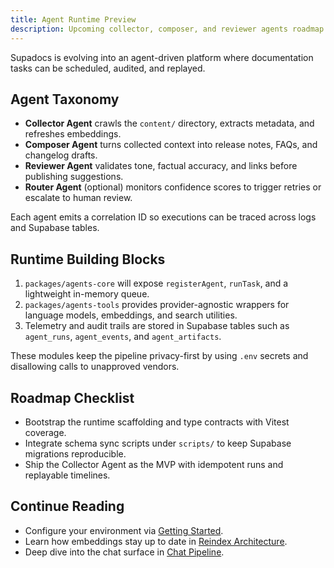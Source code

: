 ```yaml
---
title: Agent Runtime Preview
description: Upcoming collector, composer, and reviewer agents roadmap
---
```


Supadocs is evolving into an agent-driven platform where documentation tasks can be scheduled, audited, and replayed.

## Agent Taxonomy

- **Collector Agent** crawls the `content/` directory, extracts metadata, and refreshes embeddings.
- **Composer Agent** turns collected context into release notes, FAQs, and changelog drafts.
- **Reviewer Agent** validates tone, factual accuracy, and links before publishing suggestions.
- **Router Agent** (optional) monitors confidence scores to trigger retries or escalate to human review.

Each agent emits a correlation ID so executions can be traced across logs and Supabase tables.

## Runtime Building Blocks

1. `packages/agents-core` will expose `registerAgent`, `runTask`, and a lightweight in-memory queue.
2. `packages/agents-tools` provides provider-agnostic wrappers for language models, embeddings, and search utilities.
3. Telemetry and audit trails are stored in Supabase tables such as `agent_runs`, `agent_events`, and `agent_artifacts`.

These modules keep the pipeline privacy-first by using `.env` secrets and disallowing calls to unapproved vendors.

## Roadmap Checklist

- Bootstrap the runtime scaffolding and type contracts with Vitest coverage.
- Integrate schema sync scripts under `scripts/` to keep Supabase migrations reproducible.
- Ship the Collector Agent as the MVP with idempotent runs and replayable timelines.

## Continue Reading

- Configure your environment via [Getting Started](/docs/getting-started).
- Learn how embeddings stay up to date in [Reindex Architecture](/docs/reindex-architecture).
- Deep dive into the chat surface in [Chat Pipeline](/docs/chat).
